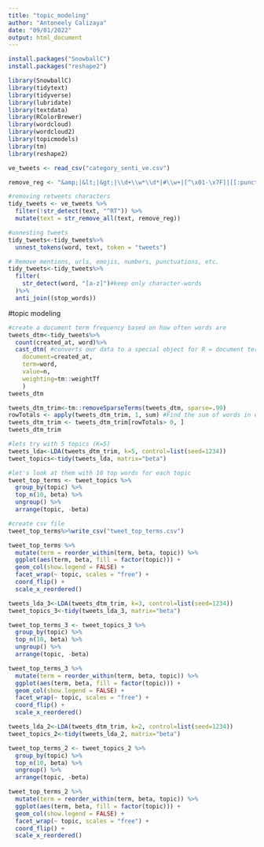 ```yaml
---
title: "topic_modeling"
author: "Antoneely Calizaya"
date: "09/01/2022"
output: html_document
---
```

```r
install.packages("SnowballC")
install.packages("reshape2")

library(SnowballC)
library(tidytext)
library(tidyverse)
library(lubridate)
library(textdata)
library(RColorBrewer)
library(wordcloud)
library(wordcloud2)
library(topicmodels)
library(tm)
library(reshape2)
```

```r
ve_tweets <- read_csv("category_senti_ve.csv")
```

```r
remove_reg <- "&amp;|&lt;|&gt;|\\d+\\w*\\d*|#\\w+|[^\x01-\x7F]|[[:punct:]]|https\\S*"
```

```r
#removing retweets characters
tidy_tweets <- ve_tweets %>% 
  filter(!str_detect(text, "^RT")) %>%
  mutate(text = str_remove_all(text, remove_reg))
```

```r
#unnesting tweets 
tidy_tweets<-tidy_tweets%>%
  unnest_tokens(word, text, token = "tweets")
```

```r
# Remove mentions, urls, emojis, numbers, punctuations, etc.
tidy_tweets<-tidy_tweets%>%
  filter(
    str_detect(word, "[a-z]")#keep only character-words
  )%>%
  anti_join((stop_words))
```
#topic modeling

```r
#create a document term frequency based on how often words are
tweets_dtm<-tidy_tweets%>%
  count(created_at, word)%>%
  cast_dtm( #converts our data to a special object for R = document term frequency matrix
    document=created_at,
    term=word,
    value=n,
    weighting=tm::weightTf
    )
tweets_dtm
```

```r
tweets_dtm_trim<-tm::removeSparseTerms(tweets_dtm, sparse=.99)
rowTotals <- apply(tweets_dtm_trim, 1, sum) #Find the sum of words in each Document
tweets_dtm_trim <- tweets_dtm_trim[rowTotals> 0, ] 
tweets_dtm_trim
```

```r
#lets try with 5 topics (K=5)
tweets_lda<-LDA(tweets_dtm_trim, k=5, control=list(seed=1234))
tweet_topics<-tidy(tweets_lda, matrix="beta")
```

```r
#let's look at them with 10 top words for each topic
tweet_top_terms <- tweet_topics %>%
  group_by(topic) %>%
  top_n(10, beta) %>%
  ungroup() %>%
  arrange(topic, -beta)
```

```r
#create csv file
tweet_top_terms%>%write_csv("tweet_top_terms.csv")
```

```r
tweet_top_terms %>%
  mutate(term = reorder_within(term, beta, topic)) %>%
  ggplot(aes(term, beta, fill = factor(topic))) +
  geom_col(show.legend = FALSE) +
  facet_wrap(~ topic, scales = "free") +
  coord_flip() +
  scale_x_reordered()
```


```r
tweets_lda_3<-LDA(tweets_dtm_trim, k=3, control=list(seed=1234))
tweet_topics_3<-tidy(tweets_lda_3, matrix="beta")
```

```r
tweet_top_terms_3 <- tweet_topics_3 %>%
  group_by(topic) %>%
  top_n(10, beta) %>%
  ungroup() %>%
  arrange(topic, -beta)
```

```r
tweet_top_terms_3 %>%
  mutate(term = reorder_within(term, beta, topic)) %>%
  ggplot(aes(term, beta, fill = factor(topic))) +
  geom_col(show.legend = FALSE) +
  facet_wrap(~ topic, scales = "free") +
  coord_flip() +
  scale_x_reordered()
```

```r
tweets_lda_2<-LDA(tweets_dtm_trim, k=2, control=list(seed=1234))
tweet_topics_2<-tidy(tweets_lda_2, matrix="beta")
```

```r
tweet_top_terms_2 <- tweet_topics_2 %>%
  group_by(topic) %>%
  top_n(10, beta) %>%
  ungroup() %>%
  arrange(topic, -beta)
```

```r
tweet_top_terms_2 %>%
  mutate(term = reorder_within(term, beta, topic)) %>%
  ggplot(aes(term, beta, fill = factor(topic))) +
  geom_col(show.legend = FALSE) +
  facet_wrap(~ topic, scales = "free") +
  coord_flip() +
  scale_x_reordered()
```

